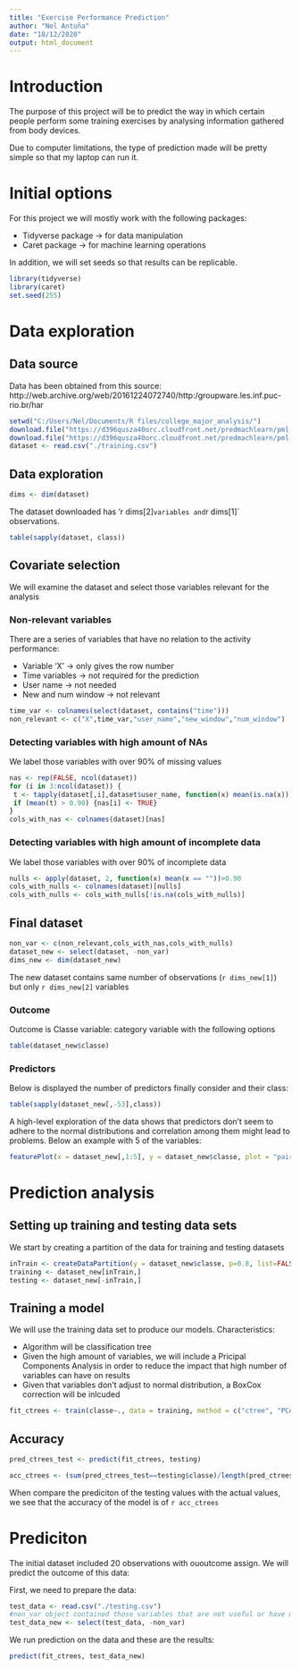 ```yaml
---
title: "Exercise Performance Prediction"
author: "Nel Antuña"
date: "18/12/2020"
output: html_document
---
```


# Introduction

The purpose of this project will be to predict the way in which certain people perform some training exercises by analysing information gathered from body devices. 

Due to computer limitations, the type of prediction made will be pretty simple so that my laptop can run it. 

# Initial options

For this project we will mostly work with the following packages:

- Tidyverse package -> for data manipulation
- Caret package -> for machine learning operations

In addition, we will set seeds so that results can be replicable. 

```r
library(tidyverse)
library(caret)
set.seed(255)
```

# Data exploration

## Data source

Data has been obtained from this source: http://web.archive.org/web/20161224072740/http:/groupware.les.inf.puc-rio.br/har

```r
setwd("C:/Users/Nel/Documents/R files/college_major_analysis/")
download.file("https://d396qusza40orc.cloudfront.net/predmachlearn/pml-training.csv", destfile = "training.csv")
download.file("https://d396qusza40orc.cloudfront.net/predmachlearn/pml-testing.csv", destfile = "testing.csv")
dataset <- read.csv("./training.csv")
```

## Data exploration

```r
dims <- dim(dataset)
```

The dataset downloaded has 'r dims[2]` variables and `r dims[1]` observations. 

```r
table(sapply(dataset, class))
```

## Covariate selection

We will examine the dataset and select those variables relevant for the analysis

### Non-relevant variables

There are a series of variables that have no relation to the activity performance:

- Variable 'X' -> only gives the row number
- Time variables -> not required for the prediction
- User name -> not needed
- New and num window -> not relevant

```r
time_var <- colnames(select(dataset, contains("time")))
non_relevant <- c("X",time_var,"user_name","new_window","num_window")
```

### Detecting variables with high amount of NAs

We label those variables with over 90% of missing values

```r
nas <- rep(FALSE, ncol(dataset))
for (i in 3:ncol(dataset)) {
 t <- tapply(dataset[,i],dataset$user_name, function(x) mean(is.na(x)))
 if (mean(t) > 0.90) {nas[i] <- TRUE}
}
cols_with_nas <- colnames(dataset)[nas]
```

### Detecting variables with high amount of incomplete data

We label those variables with over 90% of incomplete data

```r
nulls <- apply(dataset, 2, function(x) mean(x == ""))>0.90
cols_with_nulls <- colnames(dataset)[nulls]
cols_with_nulls <- cols_with_nulls[!is.na(cols_with_nulls)]
```

## Final dataset

```r
non_var <- c(non_relevant,cols_with_nas,cols_with_nulls)
dataset_new <- select(dataset, -non_var)
dims_new <- dim(dataset_new)
```

The new dataset contains same number of observations (`r dims_new[1]`) but only `r dims_new[2]` variables

### Outcome

Outcome is Classe variable: category variable with the following options

```r
table(dataset_new$classe)
```

### Predictors

Below is displayed the number of predictors finally consider and their class:

```r
table(sapply(dataset_new[,-53],class))

```

A high-level exploration of the data shows that predictors don't seem to adhere to the normal distributions and correlation among them might lead to problems. Below an example with 5 of the variables:

```r
featurePlot(x = dataset_new[,1:5], y = dataset_new$classe, plot = "pairs")
```

# Prediction analysis

## Setting up training and testing data sets

We start by creating a partition of the data for training and testing datasets

```r
inTrain <- createDataPartition(y = dataset_new$classe, p=0.8, list=FALSE)
training <- dataset_new[inTrain,]
testing <- dataset_new[-inTrain,]
```

## Training a model

We will use the training data set to produce our models. 
Characteristics:

- Algorithm will be classification tree
- Given the high amount of variables, we will include a Pricipal Components Analysis in order to reduce the impact that high number of variables can have on results 
- Given that variables don't adjust to normal distribution, a BoxCox correction will be inlcuded 

```r
fit_ctrees <- train(classe~., data = training, method = c("ctree", "PCA", "BoxCox"))

```


## Accuracy 

```r
pred_ctrees_test <- predict(fit_ctrees, testing)

acc_ctrees <- (sum(pred_ctrees_test==testing$classe)/length(pred_ctrees_test))
```

When compare the prediciton of the testing values with the actual values, we see that the accuracy of the model is of `r acc_ctrees` 

# Prediciton

The initial dataset included 20 observations with ououtcome assign. 
We will predict the outcome of this data:

First, we need to prepare the data:
```r
test_data <- read.csv("./testing.csv")
#non_var object contained those variables that are not useful or have missing/incomplete values
test_data_new <- select(test_data, -non_var)
```

We run prediction on the data and these are the results:

```r
predict(fit_ctrees, test_data_new)
```
